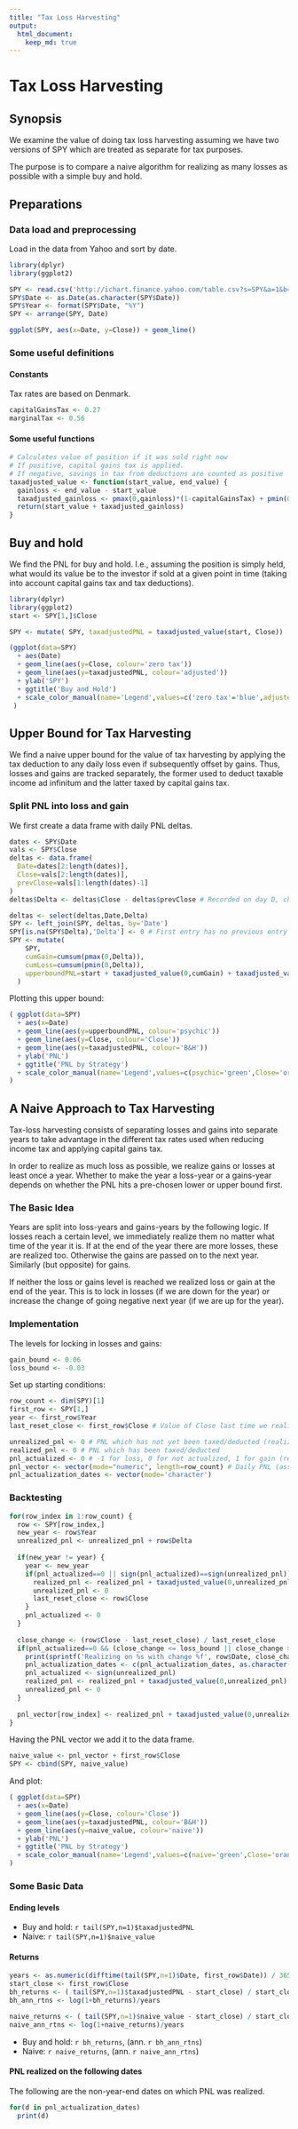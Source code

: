 ```yaml
---
title: "Tax Loss Harvesting"
output: 
  html_document:
    keep_md: true
---
```

# Tax Loss Harvesting

## Synopsis
We examine the value of doing tax loss harvesting assuming we have two versions of SPY which are treated as separate for tax purposes.

The purpose is to compare a naive algorithm for realizing as many losses as possible with a simple buy and hold.

## Preparations
### Data load and preprocessing
Load in the data from Yahoo and sort by date.
```r
library(dplyr)
library(ggplot2)

SPY <- read.csv('http://ichart.finance.yahoo.com/table.csv?s=SPY&a=1&b=1&c=2005&g=d&ignore=.csv')
SPY$Date <- as.Date(as.character(SPY$Date))
SPY$Year <- format(SPY$Date, "%Y")
SPY <- arrange(SPY, Date)

ggplot(SPY, aes(x=Date, y=Close)) + geom_line()
```

### Some useful definitions
#### Constants
Tax rates are based on Denmark.
```r
capitalGainsTax <- 0.27
marginalTax <- 0.56
```

#### Some useful functions
```r
# Calculates value of position if it was sold right now
# If positive, capital gains tax is applied.
# If negative, savings in tax from deductions are counted as positive
taxadjusted_value <- function(start_value, end_value) {
  gainloss <- end_value - start_value
  taxadjusted_gainloss <- pmax(0,gainloss)*(1-capitalGainsTax) + pmin(0,gainloss)*(1-marginalTax)
  return(start_value + taxadjusted_gainloss)
}
```

## Buy and hold
We find the PNL for buy and hold. I.e., assuming the position is simply held, what would its value be to the investor if sold at a given point in time (taking into account capital gains tax and tax deductions).

```r
library(dplyr)
library(ggplot2)
start <- SPY[1,]$Close

SPY <- mutate( SPY, taxadjustedPNL = taxadjusted_value(start, Close))

(ggplot(data=SPY) 
  + aes(Date)
  + geom_line(aes(y=Close, colour='zero tax')) 
  + geom_line(aes(y=taxadjustedPNL, colour='adjusted'))
  + ylab('SPY')
  + ggtitle('Buy and Hold')
  + scale_color_manual(name='Legend',values=c('zero tax'='blue',adjusted='orange'))
 )
```

## Upper Bound for Tax Harvesting
We find a naive upper bound for the value of tax harvesting by applying the tax deduction to any daily loss even if subsequently offset by gains. Thus, losses and gains are tracked separately, the former used to deduct taxable income ad infinitum and the latter taxed by capital gains tax.

### Split PNL into loss and gain
We first create a data frame with daily PNL deltas.
```r
dates <- SPY$Date
vals <- SPY$Close
deltas <- data.frame(
  Date=dates[2:length(dates)],
  Close=vals[2:length(dates)],
  prevClose=vals[1:length(dates)-1]
)
deltas$Delta <- deltas$Close - deltas$prevClose # Recorded on day D, change in Close from D-1 to D
```

```r
deltas <- select(deltas,Date,Delta)
SPY <- left_join(SPY, deltas, by='Date')
SPY[is.na(SPY$Delta),'Delta'] <- 0 # First entry has no previous entry and thus no delta
SPY <- mutate(
    SPY, 
    cumGain=cumsum(pmax(0,Delta)), 
    cumLoss=cumsum(pmin(0,Delta)),
    upperboundPNL=start + taxadjusted_value(0,cumGain) + taxadjusted_value(0,cumLoss)
  )
```

Plotting this upper bound:
```r
( ggplot(data=SPY)
  + aes(x=Date)
  + geom_line(aes(y=upperboundPNL, colour='psychic'))
  + geom_line(aes(y=Close, colour='Close'))
  + geom_line(aes(y=taxadjustedPNL, colour='B&H'))
  + ylab('PNL')
  + ggtitle('PNL by Strategy')
  + scale_color_manual(name='Legend',values=c(psychic='green',Close='orange', 'B&H'='violet'))
)
```

## A Naive Approach to Tax Harvesting
Tax-loss harvesting consists of separating losses and gains into separate years to take advantage in the different tax rates used when reducing income tax and applying capital gains tax.

In order to realize as much loss as possible, we realize gains or losses at least once a year. Whether to make the year a loss-year or a gains-year depends on whether the PNL hits a pre-chosen lower or upper bound first.

### The Basic Idea
Years are split into loss-years and gains-years by the following logic. If losses reach a certain level, we immediately realize them no matter what time of the year it is. If at the end of the year there are more losses, these are realized too. Otherwise the gains are passed on to the next year. Similarly (but opposite) for gains. 

If neither the loss or gains level is reached we realized loss or gain at the end of the year. This is to lock in losses (if we are down for the year) or increase the change of going negative next year (if we are up for the year).

### Implementation
The levels for locking in losses and gains:
```r
gain_bound <- 0.06
loss_bound <- -0.03
```

Set up starting conditions:
```r
row_count <- dim(SPY)[1] 
first_row <- SPY[1,]
year <- first_row$Year 
last_reset_close <- first_row$Close # Value of Close last time we realized gains/losses

unrealized_pnl <- 0 # PNL which has not yet been taxed/deducted (realized)
realized_pnl <- 0 # PNL which has been taxed/deducted
pnl_actualized <- 0 # -1 for loss, 0 for not actualized, 1 for gain (records last tax realization)
pnl_vector <- vector(mode="numeric", length=row_count) # Daily PNL (assuming full sell-out)
pnl_actualization_dates <- vector(mode='character')
```

### Backtesting
```r
for(row_index in 1:row_count) {
  row <- SPY[row_index,]
  new_year <- row$Year
  unrealized_pnl <- unrealized_pnl + row$Delta
  
  if(new_year != year) {
    year <- new_year
    if(pnl_actualized==0 || sign(pnl_actualized)==sign(unrealized_pnl)) {
      realized_pnl <- realized_pnl + taxadjusted_value(0,unrealized_pnl)
      unrealized_pnl <- 0
      last_reset_close <- row$Close
    } 
    pnl_actualized <- 0
  }
  
  close_change <- (row$Close - last_reset_close) / last_reset_close 
  if(pnl_actualized==0 && (close_change <= loss_bound || close_change >= gain_bound) ) {
    print(sprintf('Realizing on %s with change %f', row$Date, close_change))
    pnl_actualization_dates <- c(pnl_actualization_dates, as.character(row$Date))
    pnl_actualized <- sign(unrealized_pnl)
    realized_pnl <- realized_pnl + taxadjusted_value(0,unrealized_pnl)
    unrealized_pnl <- 0
  }
  
  pnl_vector[row_index] <- realized_pnl + taxadjusted_value(0,unrealized_pnl)[1]
}
```

Having the PNL vector we add it to the data frame.

```r
naive_value <- pnl_vector + first_row$Close
SPY <- cbind(SPY, naive_value)
```

And plot:
```r
( ggplot(data=SPY)
  + aes(x=Date)
  + geom_line(aes(y=Close, colour='Close'))
  + geom_line(aes(y=taxadjustedPNL, colour='B&H'))
  + geom_line(aes(y=naive_value, colour='naive'))
  + ylab('PNL')
  + ggtitle('PNL by Strategy')
  + scale_color_manual(name='Legend',values=c(naive='green',Close='orange', 'B&H'='violet'))
)
```

### Some Basic Data
#### Ending levels

* Buy and hold: `r tail(SPY,n=1)$taxadjustedPNL`
* Naive: `r tail(SPY,n=1)$naive_value`

#### Returns
```r
years <- as.numeric(difftime(tail(SPY,n=1)$Date, first_row$Date)) / 365.25
start_close <- first_row$Close
bh_returns <- ( tail(SPY,n=1)$taxadjustedPNL - start_close) / start_close
bh_ann_rtns <- log(1+bh_returns)/years 

naive_returns <- ( tail(SPY,n=1)$naive_value - start_close) / start_close
naive_ann_rtns <- log(1+naive_returns)/years
```

* Buy and hold: `r bh_returns`, (ann. `r bh_ann_rtns`)
* Naive: `r naive_returns`, (ann. `r naive_ann_rtns`)

#### PNL realized on the following dates
The following are the non-year-end dates on which PNL was realized.
```r
for(d in pnl_actualization_dates)
  print(d)
```